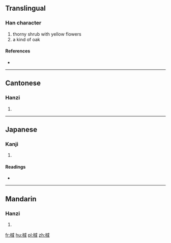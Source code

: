 ==Translingual==

===Han character===
{{Han char|rn=75|rad=木|as=08|sn=12|four=4395<sub>0</sub>|canj=木戈口一 (DIRM)}}

# thorny shrub with yellow flowers
# a kind of oak

====References====
* {{Han ref|kx=0534.050|dkj=14968|dj=0922.040|hdz=21227.060|uh=68EB|ud=26859|bh=D9B5|bd=55733}}

----

==Cantonese==

===Hanzi===
{{yue-hanzi|jyut=|y=wik6}}

# {{defn|lang=yue|sort=木08}}

----

==Japanese==

===Kanji===
{{ja-kanji|grade=|rs=木08}}

# {{defn|lang=ja|sort=木08}}

====Readings====
* {{ja-readings|on=[[よく]] (yoku), [[いき]] (iki), [[いく]] (iku)|kun=[[たら]] (tara), [[くぬぎ]] (kunugi)}}

----

==Mandarin==

===Hanzi===
{{cmn-hanzi|pin=[[yù]] ([[yu4]])|wg=yü<sup>4</sup>}}

# {{defn|lang=cmn|sort=木08}}

[[fr:棫]]
[[hu:棫]]
[[pl:棫]]
[[zh:棫]]